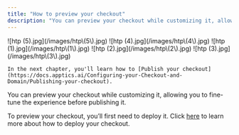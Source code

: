 ```yaml
---
title: "How to preview your checkout"
description: "You can preview your checkout while customizing it, allowing you to fine-tune the experience before publishing it."
---
```


<Steps>
  <Step title="Select your desired store under Stores.">
    ![htp (5).jpg](/images/htp\(5\).jpg)
  </Step>
  <Step title="Select Checkout and click on Preview Checkout.">
    ![htp (4).jpg](/images/htp\(4\).jpg)
  </Step>
  <Step title="A pop-up will appear, allowing you to choose a product for the checkout preview, as well as select the language and currency.">
    ![htp (1).jpg](/images/htp\(1\).jpg)
  </Step>
  <Step title="Once you've made your selections, click on Preview Checkout.">
    ![htp (2).jpg](/images/htp\(2\).jpg)
  </Step>
  <Step title="A screen will appear displaying the exact checkout experience you’ve set up for your store. You can preview both the desktop and mobile versions, and also choose to open the preview in a new window.">
    ![htp (3).jpg](/images/htp\(3\).jpg)

    In the next chapter, you'll learn how to [Publish your checkout](https://docs.apptics.ai/Configuring-your-Checkout-and-Domain/Publishing-your-checkout).
  </Step>
</Steps>

You can preview your checkout while customizing it, allowing you to fine-tune the experience before publishing it.

To preview your checkout, you’ll first need to deploy it. Click [here](https://docs.apptics.ai/Configuring-your-Checkout-and-Domain/Deploying-your-Checkout) to learn more about how to deploy your checkout.